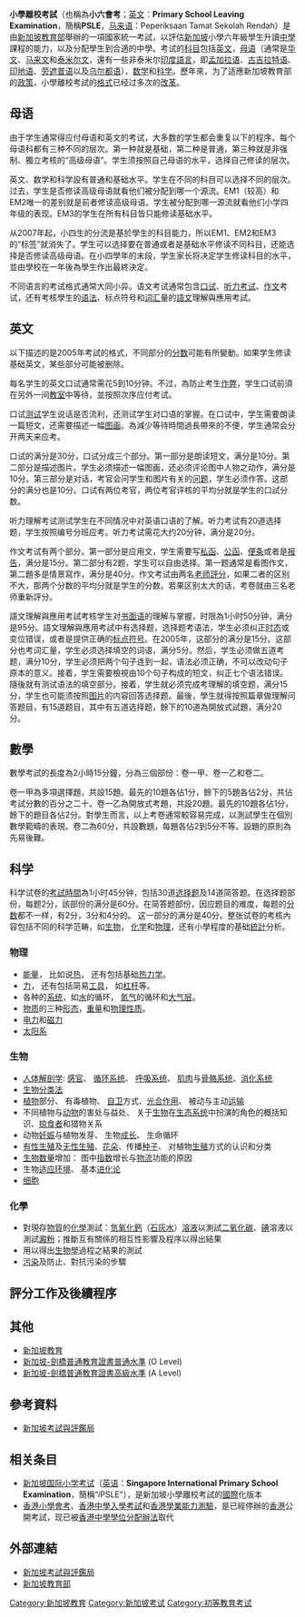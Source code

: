 {{多個問題|
{{Refimprove|time=2011-04-10}}
{{Original research|條目}}
}}
'''小學離校考試'''（也稱為'''小六會考'''；[[英文|英文]]：'''Primary School Leaving Examination'''，簡稱'''PSLE'''，[[马来语|马来语]]：Peperiksaan Tamat Sekolah Rendah）是由[[新加坡教育部|新加坡教育部]]舉辦的一項國家統一考試，以評估[[新加坡|新加坡]]小學六年級學生升讀[[中學|中學]]課程的能力，以及分配學生到合適的中學。考试的[[科目|科目]]包括[[英語|英文]]，[[母语|母语]]（通常是[[漢語|华文]]、[[馬來語|马来文]]和[[泰米尔语|泰米尔文]]，還有一些非泰米尔[[印度語言|印度語言]]，即[[孟加拉语|孟加拉语]]<Bengali>、[[古吉拉特语|古吉拉特语]]<Gujarati>、[[印地语|印地语]]<Hindi>、[[旁遮普语|旁遮普语]]<Punjabi>以及[[乌尔都语|乌尔都语]]<Urdu>），[[数学|数学]]和[[科学|科学]]。歷年來，为了适應新加坡教育部的[[政策|政策]]，小學離校考試的[[格式|格式]]已经过多次的[[改革|改革]]。

== 母语 ==
由于学生通常得应付母语和英文的考试，大多数的学生都会重复以下的程序。每个母语科都有三种不同的层次。第一种就是基础，第二种是普通，第三种就是非强制、獨立考核的“高级母语”。学生须按照自己母语的水平，选择自己修读的层次。

英文、数学和科学設有普通和基础水平。学生在不同的科目可以选择不同的层次。过去，学生是否修读高级母语就看他们被分配到哪一个源流。EM1（较高）和EM2唯一的差别就是前者修读高级母语。学生被分配到哪一源流就看他们小学四年级的表现。EM3的学生在所有科目皆只能修读基础水平。

从2007年起，小四生的分流是基於學生的科目能力，所以EM1、EM2和EM3的“标签”就消失了。学生可以选择要在普通或者是基础水平修读不同科目，还能选择是否修读高级母语。在小四學年的末段，学生家长将决定学生修读科目的水平，並由學校在一年後為學生作出最終決定。

不同语言的考试格式通常大同小异。语文考试通常包含[[口试|口试]]、[[听力考试|听力考试]]、[[作文|作文]]考试，还有考核學生的[[语法|语法]]、标点符号和[[词汇|词汇]]量的[[語文|語文]]理解與應用考試。

== 英文 ==
以下描述的是2005年考試的格式，不同部分的[[分数_(成绩)|分数]]可能有所變動。如果学生修读基础英文，某些部分可能被删除。

每名学生的英文口试通常需花5到10分钟。不过，為防止考生[[作弊|作弊]]，学生口试前須在另外一间[[教室|教室]]中等待，並按照次序应付考试。

口试[[测试|测试]]学生说话是否流利，还测试学生对口语的掌握。在口试中，学生需要朗读一篇短文，还需要描述一幅[[图画|图画]]。為減少等待時間過長帶來的不便，学生通常会分开两天来应考。

口试的满分是30分，口试分成三个部分。第一部分是朗读短文，满分是10分。第二部分是描述图片。学生必须描述一幅图画，还必须评论图中人物之动作，满分是10分。第三部分是对话，考官会问学生和图片有关的[[问题|问题]]，学生必须作答。这部分的满分也是10分。口试有两位考官，两位考官评核的平均分就是学生的口試分数。

听力理解考试测试学生在不同情况中对英语口语的了解。听力考试有20道选择题，学生按照编号分班应考。听力考试需花大约20分钟，满分是20分。

作文考试有两个部分。第一部分是应用文，学生需要写[[私函|私函]]、[[公函|公函]]、[[便条|便条]]或者是[[报告|报告]]，满分是15分。第二部分有2题，学生可以自由选择。第一题通常是看图作文，第二題多是情景寫作，满分是40分。作文考试由两名[[老师|老师]][[評分|評分]]，如果二者的区别不大，那两个分数的平均分就是学生的分数。若果区别太大的话，考卷就由三名老师重新評分。

語文理解與應用考試考核学生对[[书面语|书面语]]的理解与掌握，时限為1小时50分钟，满分是95分。語文理解與應用考試中有选择题，选择题考语法，学生必须纠正[[时态|时态]]或变位错误，或者是提供正确的[[标点符号|标点符号]]。在2005年，这部分的满分是15分。这部分也考词汇量，学生必须选择填空的词语，满分5分。然后，学生必须做五道考题，满分10分，学生必须把两个句子连到一起，语法必须正确，不可以改动句子原本的意义。接着，学生需要檢視由10个句子构成的短文，纠正七个语法错误。隨後就有测试语法的填空部分。接着，学生就必须完成考理解的填空题，满分15分，学生也可能须按照[[图片|图片]]的内容回答选择题。最後，學生就得按照篇章做理解问答题目，有15道题目，其中有五道选择题，餘下的10道為開放式試題，满分20分。

==數學==
數學考試的長度為2小時15分鐘，分為三個部份：卷一甲、卷一乙和卷二。

卷一甲為多項選擇題，共設15題。最先的10題各佔1分，餘下的5題各佔2分，共佔考試分數的百分之二十。卷一乙為開放式考題，共設20題。最先的10題各佔1分，餘下的題目各佔2分。對學生而言，以上考卷通常較容易完成，以測試學生在個別數學範疇的表現。卷二為60分，共設數題，每題各佔2到5分不等。設題的原則為先易後難。

==科学==
科学试卷的[[考試時間|考試時間]]為1小时45分钟，包括30道[[选择题|选择题]]及14道简答题。在选择题部份，每题2分，該部份的满分是60分。在简答题部份，因应题目的难度，每题的[[分数_(成绩)|分数]]都不一样，有2分，3分和4分的。 这一部分的满分是40分。整张试卷的考核內容包括不同的科学范畴，如[[生物|生物]]， [[化学|化学]]和[[物理|物理]]，还有小學程度的基础[[統計學|統計]]分析。

=== 物理 ===

*[[能量|能量]]， 比如说[[热|热]]， 还有包括基础[[热力学|热力学]]。 
*[[力|力]]， 还有包括简易[[工具|工具]]， 如[[杠杆|杠杆]]等。
*各种的[[系统|系统]]，如[[水|水]]的循环， [[氮气|氮气]]的循环和[[大气层|大气层]]。
*[[物质|物质]]的三种[[形态|形态]]，[[重量|重量]]和[[物理性质|物理性质]]。
*[[电力|电力]]和[[磁力|磁力]]
*[[太阳系|太阳系]]

=== 生物 ===

* [[人体解剖学|人体解剖学]]: [[感官|感官]]、 [[循环系统|循环系统]]、 [[呼吸系统|呼吸系统]]、 [[肌肉|肌肉]]与[[骨骼系统|骨骼系统]]、[[消化系统|消化系统]]
* [[生物分类法|生物分类法]]
* [[植物|植物]]部分、 有毒植物、 [[自卫|自卫]]方式、[[光合作用|光合作用]]、 被动与主动[[运输|运输]]
* 不同植物与[[动物|动物]]的害处与益处、 关于[[生物|生物]]在[[生态系统|生态系统]]中扮演的角色的概括知识、[[掠食者|掠食者]]和猎物关系
* 动物[[妊娠|妊娠]]与植物发芽、 生物[[成长|成长]]、 生命循环
* [[有性生殖|有性生殖]]及[[无性生殖|无性生殖]]、[[花朵|花朵]]、传播[[种子|种子]]、 对植物[[生殖|生殖]]方式的认识和分类
* [[生物|生物]][[数量|数量]]增加： 图中[[指数|指数]]增长与[[物流|物流]]功能的原因
* 生物[[适应|适应]][[环境|环境]]、 基本[[进化论|进化论]]
* [[细胞|细胞]]

=== 化學 ===
* 對現存[[物質|物質]]的[[化學|化學]]測試：[[氫氧化鈣|氫氧化鈣]]（[[石灰水|石灰水]]）[[溶液|溶液]]以測試[[二氧化碳|二氧化碳]]、[[碘|碘]]溶液以測試[[澱粉|澱粉]]；推斷互有關係的相互性影響及程序以得出結果
* 用以得出[[生物學|生物學]]過程之結果的測試
* [[污染|污染]]及防止、對抗污染的步驟

==評分工作及後續程序==

==其他==
* [[新加坡教育|新加坡教育]]
* [[新加坡-劍橋普通教育證書普通水準|新加坡-劍橋普通教育證書普通水準]] (O Level)
* [[新加坡-劍橋普通教育證書高級水準|新加坡-劍橋普通教育證書高級水準]] (A Level)

== 參考資料 ==
*[http://www.seab.gov.sg/ 新加坡考試與評鑑局] {{Wayback|url=http://www.seab.gov.sg/ |date=20210305214607 }}

== 相关条目 ==
* [[新加坡国际小学考试|新加坡国际小学考试]]（[[英语|英语]]：'''Singapore International Primary School Examination'''，簡稱“''i''PSLE”），是新加坡小學離校考試的[[國際|國際]]化版本
* [[香港小學會考|香港小學會考]]、[[香港中學入學考試|香港中學入學考試]]和[[香港學業能力測驗|香港學業能力測驗]]，是已經停辦的[[香港|香港]]公開考試，现已被[[香港中學學位分配辦法|香港中學學位分配辦法]]取代

== 外部連結 ==
*[http://www.seab.gov.sg/ 新加坡考試與評鑑局] {{Wayback|url=http://www.seab.gov.sg/ |date=20210305214607 }}
*[http://www.moe.gov.sg/ 新加坡教育部] {{Wayback|url=http://www.moe.gov.sg/ |date=20210307061301 }}

{{模板:新加坡教育}}

[[Category:新加坡教育|Category:新加坡教育]]
[[Category:新加坡考试|Category:新加坡考试]]
[[Category:初等教育考试|Category:初等教育考试]]